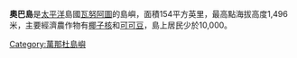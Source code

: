 '''奧巴島'''是[[太平洋|太平洋]]島國[[瓦努阿圖|瓦努阿圖]]的島嶼，面積154平方英里，最高點海拔高度1,496米，主要經濟農作物有[[椰子核|椰子核]]和[[可可豆|可可豆]]，島上居民少於10,000。

{{Coord|15|24|0|S|167|50|0|E|region:VU_type:mountain|display=title}}

{{Vanuatu-geo-stub}}
[[Category:萬那杜島嶼|Category:萬那杜島嶼]]